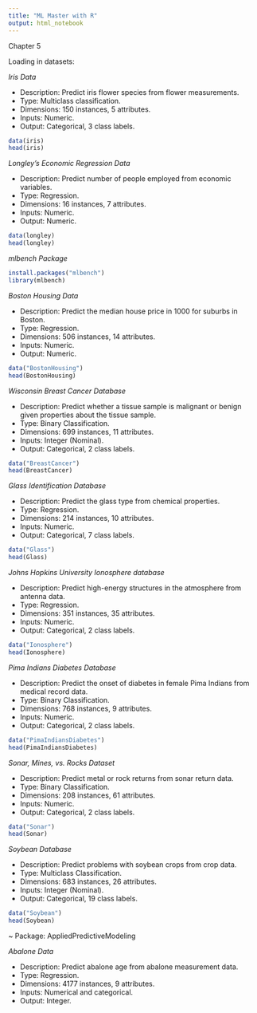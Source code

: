 ```yaml
---
title: "ML Master with R"
output: html_notebook
---
```


Chapter 5

Loading in datasets:


*Iris Data*

- Description: Predict iris flower species from flower measurements.   
- Type: Multiclass classification.
- Dimensions: 150 instances, 5 attributes.
- Inputs: Numeric.
- Output: Categorical, 3 class labels.

```r
data(iris)
head(iris)
```

*Longley's Economic Regression Data*

- Description: Predict number of people employed from economic variables.   
- Type: Regression.
- Dimensions: 16 instances, 7 attributes.
- Inputs: Numeric.
- Output: Numeric.

```r
data(longley)
head(longley)
```

*mlbench Package*
```r
install.packages("mlbench")
library(mlbench)
```

*Boston Housing Data*

- Description: Predict the median house price in 1000 for suburbs in Boston.   
- Type: Regression.
- Dimensions: 506 instances, 14 attributes.
- Inputs: Numeric.
- Output: Numeric.

```r
data("BostonHousing")
head(BostonHousing)
```

*Wisconsin Breast Cancer Database*

- Description: Predict whether a tissue sample is malignant or benign given properties about the tissue sample.
- Type: Binary Classification.
- Dimensions: 699 instances, 11 attributes.
- Inputs: Integer (Nominal).
- Output: Categorical, 2 class labels.

```r
data("BreastCancer")
head(BreastCancer)
```

*Glass Identification Database*

- Description: Predict the glass type from chemical properties.   
- Type: Regression.
- Dimensions: 214 instances, 10 attributes.
- Inputs: Numeric.
- Output: Categorical, 7 class labels.

```r
data("Glass")
head(Glass)
```

*Johns Hopkins University Ionosphere database*

- Description: Predict high-energy structures in the atmosphere from antenna data.   
- Type: Regression.
- Dimensions: 351 instances, 35 attributes.
- Inputs: Numeric.
- Output: Categorical, 2 class labels.

```r
data("Ionosphere")
head(Ionosphere)
```

*Pima Indians Diabetes Database*

- Description: Predict the onset of diabetes in female Pima Indians from medical record data.
- Type: Binary Classification.
- Dimensions: 768 instances, 9 attributes.
- Inputs: Numeric.
- Output: Categorical, 2 class labels.

```r
data("PimaIndiansDiabetes")
head(PimaIndiansDiabetes)
```

*Sonar, Mines, vs. Rocks Dataset*

- Description: Predict metal or rock returns from sonar return data.
- Type: Binary Classification.
- Dimensions: 208 instances, 61 attributes.
- Inputs: Numeric.
- Output: Categorical, 2 class labels.

```r
data("Sonar")
head(Sonar)
```

*Soybean Database*

- Description: Predict problems with soybean crops from crop data.
- Type: Multiclass Classification.
- Dimensions: 683 instances, 26 attributes.
- Inputs: Integer (Nominal).
- Output: Categorical, 19 class labels.

```r
data("Soybean")
head(Soybean)
```

~ Package: AppliedPredictiveModeling

*Abalone Data*

- Description: Predict abalone age from abalone measurement data.   
- Type: Regression.
- Dimensions: 4177 instances, 9 attributes.
- Inputs: Numerical and categorical.
- Output: Integer.

